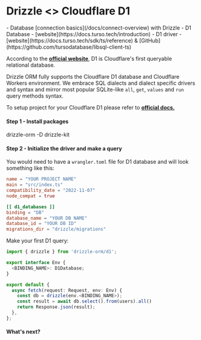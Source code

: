 
# Drizzle \<\> Cloudflare D1

<Prerequisites>
- Database [connection basics](/docs/connect-overview) with Drizzle
- D1 Database - [website](https://docs.turso.tech/introduction)
- D1 driver - [website](https://docs.turso.tech/sdk/ts/reference) & [GitHub](https://github.com/tursodatabase/libsql-client-ts)
</Prerequisites>

According to the **[official website](https://developers.cloudflare.com/d1/)**, 
D1 is Cloudflare's first queryable relational database.  
  
Drizzle ORM fully supports the Cloudflare D1 database and Cloudflare Workers environment.
We embrace SQL dialects and dialect specific drivers and syntax and mirror most popular 
SQLite-like `all`, `get`, `values` and `run` query methods syntax.

To setup project for your Cloudflare D1 please refer to **[official docs.](https://developers.cloudflare.com/d1/)**

#### Step 1 - Install packages
<Npm>
drizzle-orm
-D drizzle-kit
</Npm>

#### Step 2 - Initialize the driver and make a query

You would need to have a `wrangler.toml` file for D1 database and will look something like this:
```toml
name = "YOUR PROJECT NAME"
main = "src/index.ts"
compatibility_date = "2022-11-07"
node_compat = true

[[ d1_databases ]]
binding = "DB"
database_name = "YOUR DB NAME"
database_id = "YOUR DB ID"
migrations_dir = "drizzle/migrations"
```

Make your first D1 query:
```typescript copy
import { drizzle } from 'drizzle-orm/d1';

export interface Env {
  <BINDING_NAME>: D1Database;
}

export default {
  async fetch(request: Request, env: Env) {
    const db = drizzle(env.<BINDING_NAME>);
    const result = await db.select().from(users).all()
    return Response.json(result);
  },
};
```

#### What's next?

<WhatsNextPostgres/>